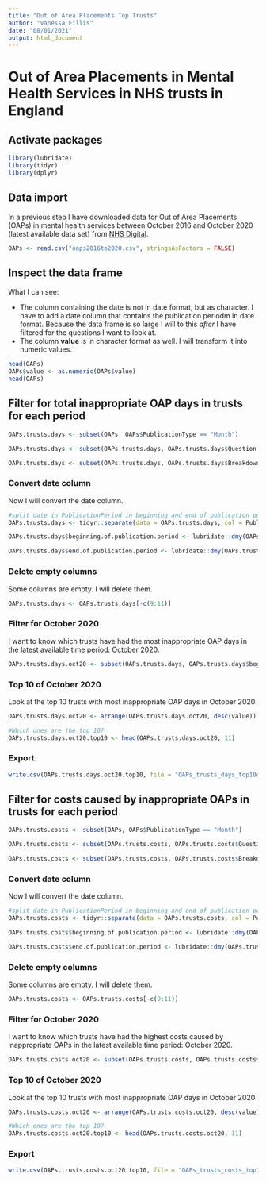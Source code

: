 ```yaml
---
title: "Out of Area Placements Top Trusts"
author: "Vanessa Fillis"
date: "08/01/2021"
output: html_document
---
```


# Out of Area Placements in Mental Health Services in NHS trusts in England

## Activate packages

```r
library(lubridate)
library(tidyr)
library(dplyr)
```

## Data import

In a previous step I have downloaded data for Out of Area Placements (OAPs) in mental health services between October 2016 and October 2020 (latest available data set) from [NHS Digital](https://digital.nhs.uk/data-and-information/publications/statistical/out-of-area-placements-in-mental-health-services).

```r
OAPs <- read.csv("oaps2016to2020.csv", stringsAsFactors = FALSE)
```

## Inspect the data frame

What I can see:

- The column containing the date is not in date format, but as character. I have to add a date column that contains the publication periodm in date format. Because the data frame is so large I will to this *after* I have filtered for the questions I want to look at. 
- The column **value** is in character format as well. I will transform it into numeric values. 

```r
head(OAPs)
OAPs$value <- as.numeric(OAPs$value)
head(OAPs)
```

## Filter for total inappropriate OAP days in trusts for each period

```r
OAPs.trusts.days <- subset(OAPs, OAPs$PublicationType == "Month")

OAPs.trusts.days <- subset(OAPs.trusts.days, OAPs.trusts.days$Question == "Total number of inappropriate OAP days over the period" | OAPs.trusts.days$Question == "Total number of inappropriate out of area placement days over the period")

OAPs.trusts.days <- subset(OAPs.trusts.days, OAPs.trusts.days$Breakdown1 == "SendingProvider")
```

### Convert date column

Now I will convert the date column. 

```r
#split date in PublicationPeriod in beginning and end of publication period
OAPs.trusts.days <- tidyr::separate(data = OAPs.trusts.days, col = PublicationPeriod, into = c("beginning.of.publication.period", "end.of.publication.period"), sep = "-")

OAPs.trusts.days$beginning.of.publication.period <- lubridate::dmy(OAPs.trusts.days$beginning.of.publication.period)

OAPs.trusts.days$end.of.publication.period <- lubridate::dmy(OAPs.trusts.days$end.of.publication.period)
```

### Delete empty columns

Some columns are empty. I will delete them. 

```r
OAPs.trusts.days <- OAPs.trusts.days[-c(9:11)]
```

### Filter for October 2020

I want to know which trusts have had the most inappropriate OAP days in the latest available time period: October 2020. 

```r
OAPs.trusts.days.oct20 <- subset(OAPs.trusts.days, OAPs.trusts.days$beginning.of.publication.period == "2020-10-01")
```

### Top 10 of October 2020

Look at the top 10 trusts with most inappropriate OAP days in October 2020. 

```r
OAPs.trusts.days.oct20 <- arrange(OAPs.trusts.days.oct20, desc(value))

#Which ones are the top 10?
OAPs.trusts.days.oct20.top10 <- head(OAPs.trusts.days.oct20, 11)
```

### Export

```r
write.csv(OAPs.trusts.days.oct20.top10, file = "OAPs_trusts_days_top10oct20.csv")
```

## Filter for costs caused by inappropriate OAPs in trusts for each period

```r
OAPs.trusts.costs <- subset(OAPs, OAPs$PublicationType == "Month")

OAPs.trusts.costs <- subset(OAPs.trusts.costs, OAPs.trusts.costs$Question == "Total Cost For Inappropriate OAPs in Period" | OAPs.trusts.costs$Question == "Total Cost For Inappropriate out of area placements in Period")

OAPs.trusts.costs <- subset(OAPs.trusts.costs, OAPs.trusts.costs$Breakdown1 == "SendingProvider")
```

### Convert date column

Now I will convert the date column. 

```r
#split date in PublicationPeriod in beginning and end of publication period
OAPs.trusts.costs <- tidyr::separate(data = OAPs.trusts.costs, col = PublicationPeriod, into = c("beginning.of.publication.period", "end.of.publication.period"), sep = "-")

OAPs.trusts.costs$beginning.of.publication.period <- lubridate::dmy(OAPs.trusts.costs$beginning.of.publication.period)

OAPs.trusts.costs$end.of.publication.period <- lubridate::dmy(OAPs.trusts.costs$end.of.publication.period)
```

### Delete empty columns

Some columns are empty. I will delete them. 

```r
OAPs.trusts.costs <- OAPs.trusts.costs[-c(9:11)]
```

### Filter for October 2020

I want to know which trusts have had the highest costs caused by inappropriate OAPs in the latest available time period: October 2020. 

```r
OAPs.trusts.costs.oct20 <- subset(OAPs.trusts.costs, OAPs.trusts.costs$beginning.of.publication.period == "2020-10-01")
```

### Top 10 of October 2020

Look at the top 10 trusts with most inappropriate OAP days in October 2020. 

```r
OAPs.trusts.costs.oct20 <- arrange(OAPs.trusts.costs.oct20, desc(value))

#Which ones are the top 10?
OAPs.trusts.costs.oct20.top10 <- head(OAPs.trusts.costs.oct20, 11)
```

### Export

```r
write.csv(OAPs.trusts.costs.oct20.top10, file = "OAPs_trusts_costs_top10oct20.csv")
```


